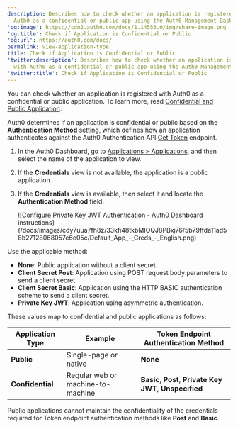```yaml
---
description: Describes how to check whether an application is registered with
  Auth0 as a confidential or public app using the Auth0 Management Dashboard.
'og:image': https://cdn2.auth0.com/docs/1.14553.0/img/share-image.png
'og:title': Check if Application is Confidential or Public
'og:url': https://auth0.com/docs/
permalink: view-application-type
title: Check if Application is Confidential or Public
'twitter:description': Describes how to check whether an application is registered
  with Auth0 as a confidential or public app using the Auth0 Management Dashboard.
'twitter:title': Check if Application is Confidential or Public
---
```

You can check whether an application is registered with Auth0 as a confidential or public application. To learn more, read [Confidential and Public Application](/docs/get-started/applications/confidential-and-public-applications).

Auth0 determines if an application is confidential or public based on the **Authentication Method** setting, which defines how an application authenticates against the Auth0 Authentication API [Get Token](https://auth0.com/docs/api/authentication#get-token) endpoint.

1. In the Auth0 Dashboard, go to [Applications > Applications](https://manage.auth0.com/#/applications), and then select the name of the application to view.
2. If the **Credentials** view is not available, the application is a public application.
3. If the **Credentials** view is available, then select it and locate the **Authentication Method** field.

   <Frame>![Configure Private Key JWT Authentication - Auth0 Dashboard instructions](/docs/images/cdy7uua7fh8z/33kfi48tkbMIOQJ8PBxj76/5b79ffda11ad58b27128068057e6e05c/Default_App_-_Creds_-_English.png)</Frame>

Use the applicable method:

* **None**: Public application without a <Tooltip tip="Client Secret: Secret used by a client (application) to authenticate with the Authorization Server; it should be known to only the client and the Authorization Server and must be sufficiently random to not be guessable." cta="View Glossary" href="/docs/glossary?term=client+secret">client secret</Tooltip>.
* **Client Secret Post**: Application using POST request body parameters to send a client secret.
* **Client Secret Basic**: Application using the HTTP BASIC authentication scheme to send a client secret.
* **Private Key <Tooltip tip="JSON Web Token (JWT): Standard ID Token format (and often Access Token format) used to represent claims securely between two parties." cta="View Glossary" href="/docs/glossary?term=JWT">JWT</Tooltip>**: Application using asymmetric authentication.

These values map to confidential and public applications as follows:

<table class="table"><thead>
<tr>
<th><strong>Application Type</strong></th>
<th><strong>Example</strong></th>
<th><strong>Token Endpoint Authentication Method</strong></th>
</tr>
</thead>
<tbody>
<tr>
<td><strong>Public</strong></td>
<td>Single-page or native</td>
<td><strong>None</strong></td>
</tr>
<tr>
<td><strong>Confidential</strong></td>
<td>Regular web or machine-to-machine</td>
<td><strong>Basic</strong>, <strong>Post</strong>, <strong>Private Key JWT</strong>, <strong>Unspecified</strong></td>
</tr>
</tbody>
</table>

Public applications cannot maintain the confidentiality of the credentials required for <Tooltip tip="Token Endpoint: Endpoint on the Authorization Server that is used to programmatically request tokens." cta="View Glossary" href="/docs/glossary?term=Token+endpoint">Token endpoint</Tooltip> authentication methods like **Post** and **Basic**.